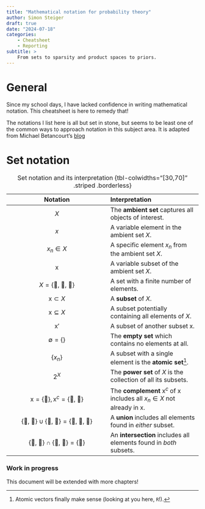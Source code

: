 ```yaml
---
title: "Mathematical notation for probability theory"
author: Simon Steiger
draft: true
date: "2024-07-18"
categories:
    - Cheatsheet
    - Reporting
subtitle: >
    From sets to sparsity and product spaces to priors.
---
```


# General

Since my school days, I have lacked confidence in writing mathematical notation.
This cheatsheet is here to remedy that!

The notations I list here is all but set in stone, but seems to be least one of the common ways to approach notation in this subject area.
It is adapted from Michael Betancourt's [blog](https://betanalpha.github.io/writing/)

# Set notation

| Notation | Interpretation |
|:--------:|:--------|
| $X$ | The **ambient set** captures all objects of interest. |
| $x$ | A variable element in the ambient set $X$. |
| $x_n \in X$ | A specific element $x_n$ from the ambient set $X$. |
| $\text{x}$ | A variable subset of the ambient set $X$. |
| $X = \{\text{🥦, 🥫, 🥐}\}$ | A set with a finite number of elements. |
| $\text{x} \subset X$ | A **subset** of $X$. |
| $\text{x} \subseteq X$ | A subset potentially containing all elements of $X$. |
| $\text{x}'$ | A subset of another subset $\text{x}$. |
| $\emptyset = \{\}$ | The **empty set** which contains no elements at all. |
| $\{x_n\}$ | A subset with a single element is the **atomic set**[^1]. |
| $2^X$ | The **power set** of $X$ is the collection of all its subsets. |
| $\text{x} = \{\text{🥦}\}, \text{x}^c = \{\text{🥫, 🥐}\}$ | The **complement** $\text{x}^c$ of $\text{x}$ includes all $x_n \in X$ not already in $\text{x}$. |
| $\{\text{🥦, 🥫}\} \cup \{\text{🥫, 🥐}\} = \{\text{🥦, 🥫, 🥐}\}$ | A **union** includes all elements found in *either* subset. |
| $\{\text{🥦, 🥫}\} \cap \{\text{🥫, 🥐}\} = \{\text{🥫}\}$ | An **intersection** includes all elements found in *both* subsets. |

: Set notation and its interpretation {tbl-colwidths="[30,70]" .striped .borderless}

[^1]: Atomic vectors finally make sense (looking at you here, `R`!).

::: {.callout-caution}

### Work in progress

This document will be extended with more chapters!

:::
